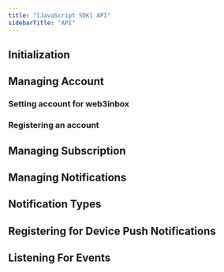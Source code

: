 ```yaml
---
title: "[JavaScript SDK] API"
sidebarTitle: "API"
---
```




## Initialization

<Initialization />

## Managing Account

### Setting account for web3inbox

<SettingAccount />

### Registering an account

<Registering />

## Managing Subscription

<Managing />

## Managing Notifications

<ManagingNotifications />

## Notification Types

<Types />

## Registering for Device Push Notifications

<RegisteringPush />

## Listening For Events

<Events />
